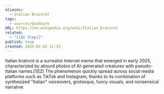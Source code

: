 ```yaml
---
aliases:
  - Italian Brainrot
tags:
  - sources/bookmark
URL: https://en.wikipedia.org/wiki/Italian_brainrot
related:
  - "[[AI Slop]]"
publish: true
created: 2025-05-02 11:13
---
```


Italian brainrot is a surrealist Internet meme that emerged in early 2025, characterized by absurd photos of AI-generated creatures with pseudo-Italian names.[1][2] The phenomenon quickly spread across social media platforms such as TikTok and Instagram, thanks to its combination of synthesized "Italian" voiceovers, grotesque, funny visuals, and nonsensical narrative